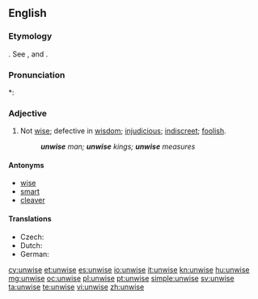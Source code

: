 ==English==

===Etymology===
{{etyl|ang}} {{term|unwis|unwīs}}. See {{term|un-||not}}, and {{term|wise}}.

===Pronunciation===
*: {{rhymes|aɪz}}

===Adjective===
{{en-adj|unwis|er}}

# Not [[wise]]; defective in [[wisdom]]; [[injudicious]]; [[indiscreet]]; [[foolish]].
#: '''''unwise''' man; '''unwise''' kings; '''unwise''' measures''

====Antonyms====
* [[wise]]
* [[smart]]
* [[cleaver]]

====Translations====
* Czech: {{t-|cs|nemoudrý|m}}
* Dutch: {{t-|nl|onverstandig}}
* German: {{t-|de|unklug}}

[[cy:unwise]]
[[et:unwise]]
[[es:unwise]]
[[io:unwise]]
[[it:unwise]]
[[kn:unwise]]
[[hu:unwise]]
[[mg:unwise]]
[[oc:unwise]]
[[pl:unwise]]
[[pt:unwise]]
[[simple:unwise]]
[[sv:unwise]]
[[ta:unwise]]
[[te:unwise]]
[[vi:unwise]]
[[zh:unwise]]
